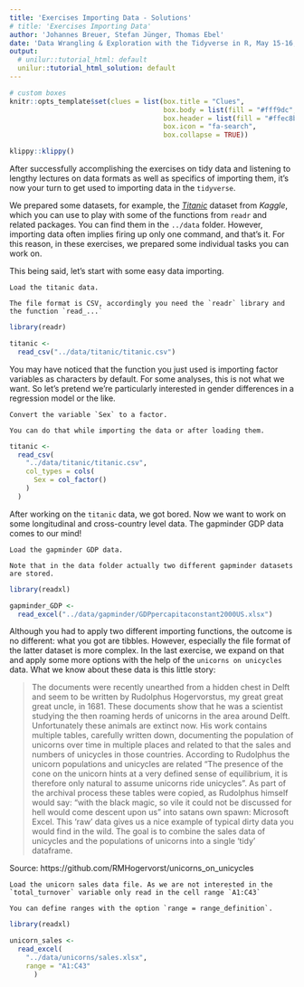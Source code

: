 ```yaml
---
title: 'Exercises Importing Data - Solutions'
# title: 'Exercises Importing Data'
author: 'Johannes Breuer, Stefan Jünger, Thomas Ebel'
date: 'Data Wrangling & Exploration with the Tidyverse in R, May 15-16, 2019'
output:
  # unilur::tutorial_html: default
  unilur::tutorial_html_solution: default
---
```


```r
# custom boxes
knitr::opts_template$set(clues = list(box.title = "Clues",
                                      box.body = list(fill = "#fff9dc", colour = "black"),
                                      box.header = list(fill = "#ffec8b", colour = "black"),
                                      box.icon = "fa-search",
                                      box.collapse = TRUE))
```

```r
klippy::klippy()
```

After successfully accomplishing the exercises on tidy data and listening to lengthy lectures on data formats as well as specifics of importing them, it's now your turn to get used to importing data in the `tidyverse`.

We prepared some datasets, for example, the [*Titanic*](https://www.kaggle.com/c/titanic/overview) dataset from *Kaggle*, which you can use to play with some of the functions from `readr` and related packages. You can find them in the `../data` folder. However, importing data often implies firing up only one command, and that's it. For this reason, in these exercises, we prepared some individual tasks you can work on.

This being said, let's start with some easy data importing.

```block
Load the titanic data.
```

```block
The file format is CSV, accordingly you need the `readr` library and the function `read_...`
```

```r
library(readr)

titanic <-
  read_csv("../data/titanic/titanic.csv")
```

You may have noticed that the function you just used is importing factor variables as characters by default. For some analyses, this is not what we want. So let's pretend we're particularly interested in gender differences in a regression model or the like.

```block
Convert the variable `Sex` to a factor.
```

```block
You can do that while importing the data or after loading them.
```

```r
titanic <-
  read_csv(
    "../data/titanic/titanic.csv",
    col_types = cols(
      Sex = col_factor()
    )
  )
```

After working on the `titanic` data, we got bored. Now we want to work on some longitudinal and cross-country level data. The gapminder GDP data comes to our mind!

```block
Load the gapminder GDP data.
```

```block
Note that in the data folder actually two different gapminder datasets are stored.
```

```r
library(readxl)

gapminder_GDP <-
  read_excel("../data/gapminder/GDPpercapitaconstant2000US.xlsx")
```

Although you had to apply two different importing functions, the outcome is no different: what you got are tibbles. However, especially the file format of the latter dataset is more complex. In the last exercise, we expand on that and apply some more options with the help of the `unicorns on unicycles` data. What we know about these data is this little story:

> The documents were recently unearthed from a hidden chest in Delft and seem to be written by Rudolphus Hogervorstus, my great great great uncle, in 1681. These documents show that he was a scientist studying the then roaming herds of unicorns in the area around Delft. Unfortunately these animals are extinct now.
> His work contains multiple tables, carefully written down, documenting the population of unicorns over time in multiple places and related to that the sales and numbers of unicycles in those countries.
> According to Rudolphus the unicorn populations and unicycles are related "The presence of the cone on the unicorn hints at a very defined sense of equilibrium, it is therefore only natural to assume unicorns ride unicycles".
> As part of the archival process these tables were copied, as Rudolphus himself would say: "with the black magic, so vile it could not be discussed for hell would come descent upon us" into satans own spawn: Microsoft Excel.
> This 'raw' data gives us a nice example of typical dirty data you would find in the wild. The goal is to combine the sales data of unicycles and the populations of unicorns into a single 'tidy' dataframe.

Source: https://github.com/RMHogervorst/unicorns_on_unicycles

```block
Load the unicorn sales data file. As we are not interested in the `total_turnover` variable only read in the cell range `A1:C43`
```

```block
You can define ranges with the option `range = range_definition`.
```

```r
library(readxl)

unicorn_sales <-
  read_excel(
    "../data/unicorns/sales.xlsx",
    range = "A1:C43"
      )
```